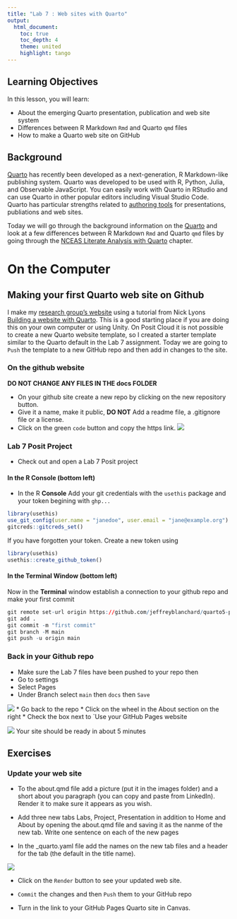 ```yaml
---
title: "Lab 7 : Web sites with Quarto"
output:
  html_document:
    toc: true
    toc_depth: 4
    theme: united
    highlight: tango
---
```


## Learning Objectives

In this lesson, you will learn:

- About the emerging Quarto presentation, publication and web site system
- Differences between R Markdown `Rmd` and Quarto `qmd` files
- How to make a Quarto web site on GitHub

## Background

[Quarto](https://quarto.org/) has recently been developed as a next-generation, R Markdown-like publishing system. Quarto was developed to be used with R, Python, Julia, and Observable JavaScript. You can easily work with Quarto in RStudio and can use Quarto in other popular editors including Visual Studio Code. Quarto has particular strengths related to [authoring tools](https://quarto.org/docs/guide/) for presentations, publiations and web sites.

Today we will go through the background information on the [Quarto](https://quarto.org/) and look at a few differences between R Markdown `Rmd` and Quarto `qmd` files by going through the [NCEAS Literate Analysis with Quarto](https://learning.nceas.ucsb.edu/2023-10-coreR/session_04.html) chapter.

# On the Computer

## Making your first Quarto web site on Github

I make my [research group's website](https://jeffreyblanchard.github.io/lab/) using a tutorial from Nick Lyons [Building a website with Quarto](https://nceas.github.io/scicomp.github.io/tutorials.html#building-a-website-with-quarto). This is a good starting place if you are doing this on your own computer or using Unity. On Posit Cloud it is not possible to create a new Quarto website template, so I created a starter template similar to the Quarto default in the Lab 7 assignment. Today we are going to `Push` the template to a new GitHub repo and then add in changes to the site.

###  On the github website

__DO NOT CHANGE ANY FILES IN THE docs FOLDER__

* On your github site create a new repo by clicking on the new repository button.
* Give it a name, make it public, __DO NOT__ Add a readme file, a .gitignore file or a license.
* Click on the green `code` button and copy the https link.
![](images/lab5/green_code_button.png)

### Lab 7 Posit Project
* Check out and open a Lab 7 Posit project

#### In the R Console (bottom left)
* In the R __Console__ Add your git credentials with the `usethis` package and your token begining with `ghp...`

```r
library(usethis)
use_git_config(user.name = "janedoe", user.email = "jane@example.org")
gitcreds::gitcreds_set() 
```

If you have forgotten your token. Create a new token using

```r
library(usethis)
usethis::create_github_token()
```
#### In the Terminal Window (bottom left)
Now in the __Terminal__ window establish a connection to your github repo and make your first commit

```r
git remote set-url origin https://github.com/jeffreyblanchard/quarto5-posit.git
git add .
git commit -m "first commit"
git branch -M main
git push -u origin main
```

### Back in your Github repo

* Make sure the Lab 7 files have been pushed to your repo then
* Go to settings
* Select Pages
* Under Branch select `main` then `docs` then `Save`

![](images/lab7/branch_main_docs.png)
* Go back to the repo
* Click on the wheel in the About section on the right
* Check the box next to `Use your GitHub Pages website

![](images/lab7/pages_box.png)
Your site should be ready in about 5 minutes

## Exercises

### Update your web site

* To the about.qmd file add a picture (put it in the images folder) and a short about you paragraph (you can copy and paste from LinkedIn). Render it to make sure it appears as you wish.

* Add three new tabs Labs, Project, Presentation in addition to Home and About by opening the about.qmd file and saving it as the nanme of the new tab. Write one sentence on each of the new pages

* In the _quarto.yaml file add the names on the new tab files and a header for the tab (the default in the title name).

![](images/lab7/quarto_yaml.png)

* Click on the `Render` button to see your updated web site.

* `Commit` the changes and then `Push` them to your GitHub repo

* Turn in the link to your GitHub Pages Quarto site in Canvas.
